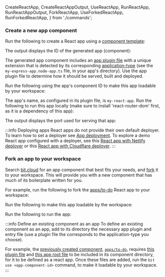   CreateReactApp,
  CreateReactAppOutput,
  UseReactApp,
  RunReactApp,
  RunReactAppOutput,
  ForkReactApp,
  UseForkedReactApp,
  RunForkedReactApp,
} from './commands';

### Create a new app component

Run the following to create a React app using a [component template](/dev-services/generator/generator-overview):

<CreateReactApp />

The output displays the ID of the generated app (component):

<CreateReactAppOutput />

<ExpandReactAppDir />

The generated app component includes an [app plugin file](/apps/application-plugins) with a unique extension that is detected
by its corresponding [application-type](https://bit.dev/docs/apps/application-types) (see the `my-express-app.node-app.ts` file, in your app's directory). Use the app plugin
file to determine how it should be served, built and deployed.

Run the following using the app's component ID to make this app loadable by your workspace:

<UseReactApp />

The app's name, as configured in its plugin file, is `my-react-app`. Run the following to run this app locally (make sure to <InstallReactRouterDom>install 'react-router-dom'</InstallReactRouterDom> first, as it is a dependency of this app):

<RunReactApp />

The output displays the port used for serving that app:

<RunReactAppOutput />

:::info Deploying apps
React apps do not provide their own default deployer. To learn how to set a deployer see [App deployment](https://bit.dev/docs/apps/app-deployment).
To explore a demo React app configured with a deployer, see this [React app with Netlify deployer](https://bit.cloud/learnbit/apps/netlify/react-app) or this [React app with Cloudflare deployer](https://bit.cloud/learnbit/apps/cloudflare/react-app).
:::

### Fork an app to your workspace

Search [bit.cloud](https://bit.cloud) for an app component that best fits your needs, and [fork](/components/forking-components) it to your workspace. This will provide you with a new component that has much of its boilerplate written for you.

For example, run the following to fork the [apps/to-do](https://bit.cloud/my-org/tasks-scope/apps/to-do) React app to your workspace:

<ForkReactApp />

Run the following to make this app loadable by the workspace:

<UseForkedReactApp />

Run the following to run the app:

<RunForkedReactApp />

:::info Define an existing component as an app
To define an existing component as an app, add to its directory the necessary app plugin and entry file (use a plugin file the corresponds to the application-type you choose).

For example, the [previously created component](/getting-started/composing/creating-components), [`apps/to-do`](https://bit.cloud/my-org/tasks-scope/apps/to-do), requires [this plugin file](https://bit.cloud/my-org/tasks-scope/apps/to-do/~code/react-app.react-app.ts) and [this app root file](https://bit.cloud/my-org/tasks-scope/apps/to-do/~code/to-do.app-root.tsx) to be included in its component directory, for it to be defined as a react app.
Once these files are added, run the `bit use <app-component-id>` command, to make it loadable by your workspace.
:::
